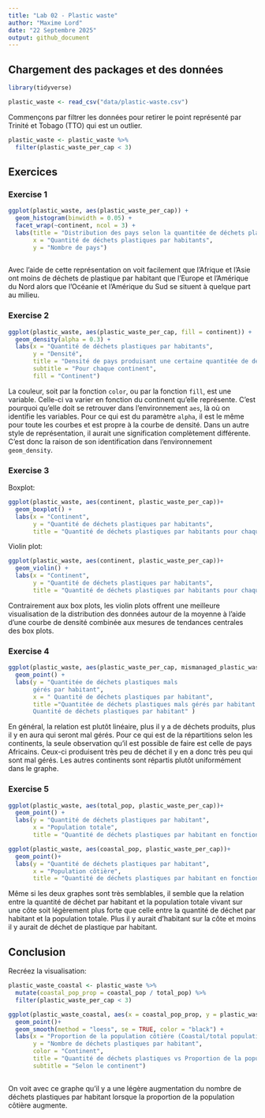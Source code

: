 ```yaml
---
title: "Lab 02 - Plastic waste"
author: "Maxime Lord"
date: "22 Septembre 2025"
output: github_document
---
```


## Chargement des packages et des données

```r
library(tidyverse) 
```

```r
plastic_waste <- read_csv("data/plastic-waste.csv")
```

Commençons par filtrer les données pour retirer le point représenté par Trinité et Tobago (TTO) qui est un outlier.

```r
plastic_waste <- plastic_waste %>%
  filter(plastic_waste_per_cap < 3)
```


## Exercices

### Exercise 1

```r
ggplot(plastic_waste, aes(plastic_waste_per_cap)) +
  geom_histogram(binwidth = 0.05) +
  facet_wrap(~continent, ncol = 3) +
  labs(title = "Distribution des pays selon la quantitée de déchets plastiques par habitant",
       x = "Quantité de déchets plastiques par habitants",
       y = "Nombre de pays")
  
```

Avec l'aide de cette représentation on voit facilement que l'Afrique et l'Asie ont moins de déchets de plastique par habitant que l'Europe et l'Amérique du Nord alors que l'Océanie et l'Amérique du Sud se situent à quelque part au milieu.

### Exercise 2

```r
ggplot(plastic_waste, aes(plastic_waste_per_cap, fill = continent)) + 
  geom_density(alpha = 0.3) +
  labs(x = "Quantité de déchets plastiques par habitants",
       y = "Densité",
       title = "Densité de pays produisant une certaine quantitée de déchets plastiques",
       subtitle = "Pour chaque continent",
       fill = "Continent")
```

La couleur, soit par la fonction ``color``, ou par la fonction ``fill``, est une variable. Celle-ci va varier en fonction du continent qu'elle représente. C'est pourquoi qu'elle doit se retrouver dans l'environnement ``aes``, là où on identifie les variables. Pour ce qui est du paramètre ``alpha``, il est le même pour toute les courbes et est propre à la courbe de densité. Dans un autre style de représentation, il aurait une signification complètement différente. C'est donc la raison de son identification dans l'environnement ``geom_density``.

### Exercise 3

Boxplot:

```r
ggplot(plastic_waste, aes(continent, plastic_waste_per_cap))+
  geom_boxplot() +
  labs(x = "Continent",
       y = "Quantité de déchets plastiques par habitants", 
       title = "Quantité de déchets plastiques par habitants pour chaque pays en fonction du continent")
```

Violin plot:

```r
ggplot(plastic_waste, aes(continent, plastic_waste_per_cap))+
  geom_violin() +
  labs(x = "Continent",
       y = "Quantité de déchets plastiques par habitants", 
       title = "Quantité de déchets plastiques par habitants pour chaque pays en fonction du continent")
```

Contrairement aux box plots, les violin plots offrent une meilleure visualisation de la distribution des données autour de la moyenne à l'aide d'une courbe de densité combinée aux mesures de tendances centrales des box plots. 

### Exercise 4


```r
ggplot(plastic_waste, aes(plastic_waste_per_cap, mismanaged_plastic_waste_per_cap, color = continent))+
  geom_point() +
  labs(y = "Quantitée de déchets plastiques mals 
       gérés par habitant",
       x = " Quantité de déchets plastiques par habitant", 
       title ="Quantitée de déchets plastiques mals gérés par habitant en fonction de la 
       Quantité de déchets plastiques par habitant" )
```

En général, la relation est plutôt linéaire, plus il y a de déchets produits, plus il y en aura qui seront mal gérés. Pour ce qui est de la répartitions selon les continents, la seule observation qu'il est possible de faire est celle de pays Africains. Ceux-ci produisent très peu de déchet il y en a donc très peu qui sont mal gérés. Les autres continents sont répartis plutôt uniformément dans le graphe. 

### Exercise 5


```r
ggplot(plastic_waste, aes(total_pop, plastic_waste_per_cap))+
  geom_point() +
  labs(y = "Quantité de déchets plastiques par habitant",
       x = "Population totale",
       title = "Quantité de déchets plastiques par habitant en fonction de la population totale")
```

```r
ggplot(plastic_waste, aes(coastal_pop, plastic_waste_per_cap))+
  geom_point()+
  labs(y = "Quantité de déchets plastiques par habitant",
       x = "Population côtière",
       title = "Quantité de déchets plastiques par habitant en fonction de la population côtière")
```

Même si les deux graphes sont très semblables, il semble que la relation entre la quantité de déchet par habitant et la population totale vivant sur une côte soit légèrement plus forte que celle entre la quantité de déchet par habitant et la population totale. Plus il y aurait d'habitant sur la côte et moins il y aurait de déchet de plastique par habitant. 

## Conclusion

Recréez la visualisation:

```r
plastic_waste_coastal <- plastic_waste %>% 
  mutate(coastal_pop_prop = coastal_pop / total_pop) %>%
  filter(plastic_waste_per_cap < 3)

```

```r
ggplot(plastic_waste_coastal, aes(x = coastal_pop_prop, y = plastic_waste_per_cap, color = continent))+
  geom_point()+
  geom_smooth(method = "loess", se = TRUE, color = "black") +
  labs(x = "Proportion de la population côtière (Coastal/total population)",
       y = "Nombre de déchets plastiques par habitant",
       color = "Continent",
       title = "Quantité de déchets plastiques vs Proportion de la population côtière",
       subtitle = "Selon le continent")
  
```
On voit avec ce graphe qu'il y a une légère augmentation du nombre de déchets plastiques par habitant lorsque la proportion de la population côtière augmente. 